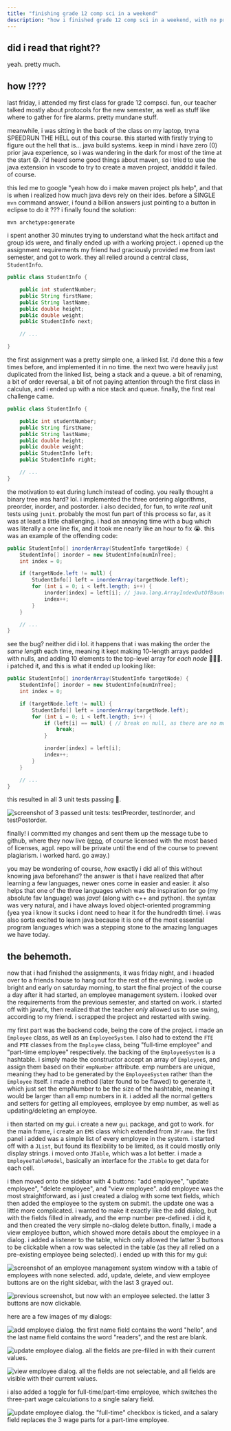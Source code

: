 ```yaml
---
title: "finishing grade 12 comp sci in a weekend"
description: "how i finished grade 12 comp sci in a weekend, with no prior java experience."
---
```


## did i read that right??

yeah. pretty much.

## how !???

last friday, i attended my first class for grade 12 compsci. fun, our teacher talked mostly about protocols for the new semester, as well as stuff like where to gather for fire alarms. pretty mundane stuff.

meanwhile, i was sitting in the back of the class on my laptop, tryna SPEEDRUN THE HELL out of this course. this started with firstly trying to figure out the hell that is... java build systems. keep in mind i have zero (0) prior java experience, so i was wandering in the dark for most of the time at the start 😅. i'd heard some good things about maven, so i tried to use the java extension in vscode to try to create a maven project, andddd it failed. of course.

this led me to google "yeah how do i make maven project pls help", and that is when i realized how much java devs rely on their ides. before a SINGLE `mvn` command answer, i found a billion answers just pointing to a button in eclipse to do it ??? i finally found the solution:

```shell
mvn archetype:generate
```

i spent another 30 minutes trying to understand what the heck artifact and group ids were, and finally ended up with a working project. i opened up the assignment requirements my friend had graciously provided me from last semester, and got to work. they all relied around a central class, `StudentInfo`.

```java
public class StudentInfo {

    public int studentNumber;
    public String firstName;
    public String lastName;
    public double height;
    public double weight;
    public StudentInfo next;

    // ...

}
```

the first assignment was a pretty simple one, a linked list. i'd done this a few times before, and implemented it in no time. the next two were heavily just duplicated from the linked list, being a stack and a queue. a bit of renaming, a bit of order reversal, a bit of not paying attention through the first class in calculus, and i ended up with a nice stack and queue. finally, the first real challenge came.

```java {8-9}
public class StudentInfo {

    public int studentNumber;
    public String firstName;
    public String lastName;
    public double height;
    public double weight;
    public StudentInfo left;
    public StudentInfo right;

    // ...
}
```

the motivation to eat during lunch instead of coding. you really thought a binary tree was hard? lol. i implemented the three ordering algorithms, preorder, inorder, and postorder. i also decided, for fun, to write _real_ unit tests using `junit`. probably the most fun part of this process so far, as it was at least a little challenging. i had an annoying time with a bug which was literally a one line fix, and it took me nearly like an hour to fix 😭. this was an example of the offending code:

```java
public StudentInfo[] inorderArray(StudentInfo targetNode) {
    StudentInfo[] inorder = new StudentInfo[numInTree];
    int index = 0;

    if (targetNode.left != null) {
        StudentInfo[] left = inorderArray(targetNode.left);
        for (int i = 0; i < left.length; i++) {
            inorder[index] = left[i]; // java.lang.ArrayIndexOutOfBoundsException: Index 10 out of bounds for length 10
            index++;
        }
    }

    // ...
}
```

see the bug? neither did i lol. it happens that i was making the order the _same length_ each time, meaning it kept making 10-length arrays padded with nulls, and adding 10 elements to the top-level array for _each node_ 🤦🏽‍♂️. i patched it, and this is what it ended up looking like:

```java
public StudentInfo[] inorderArray(StudentInfo targetNode) {
    StudentInfo[] inorder = new StudentInfo[numInTree];
    int index = 0;

    if (targetNode.left != null) {
        StudentInfo[] left = inorderArray(targetNode.left);
        for (int i = 0; i < left.length; i++) {
            if (left[i] == null) { // break on null, as there are no more useful elements left.
                break;
            }

            inorder[index] = left[i];
            index++;
        }
    }

    // ...
}
```

this resulted in all 3 unit tests passing 🥳.

![screenshot of 3 passed unit tests: testPreorder, testInorder, and testPostorder.](/images/posts/cs-in-a-weekend/unit-tests.png)

finally! i committed my changes and sent them up the message tube to github, where they now live ([repo](https://github.com/vidhanio/computer-science), of course licensed with the most based of licenses, agpl. repo will be private until the end of the course to prevent plagiarism. i worked hard. go away.)

you may be wondering of course, _how_ exactly i did all of this without knowing java beforehand? the answer is that i have realized that after learning a few languages, newer ones come in easier and easier. it also helps that one of the three languages which was the inspiration for go (my absolute fav language) was _java_! (along with c++ and python). the syntax was very natural, and i have always loved object-oriented programming (yea yea i know it sucks i dont need to hear it for the hundredth time). i was also sorta excited to learn java because it is one of the most essential program languages which was a stepping stone to the amazing languages we have today.

## the behemoth.

now that i had finished the assignments, it was friday night, and i headed over to a friends house to hang out for the rest of the evening. i woke up bright and early on saturday morning, to start the final project of the course a day after it had started, an employee management system. i looked over the requirements from the previous semester, and started on work. i started off with javafx, then realized that the teacher _only_ allowed us to use swing, according to my friend. i scrapped the project and restarted with swing.

my first part was the backend code, being the core of the project. i made an `Employee` class, as well as an `EmployeeSystem`. I also had to extend the `FTE` and `PTE` classes from the `Employee` class, being "full-time employee" and "part-time employee" respectively. the backing of the `EmployeeSystem` is a hashtable. i simply made the constructor accept an array of `Employee`s, and assign them based on their `empNumber` attribute. emp numbers are unique, meaning they had to be generated by the `EmployeeSystem` rather than the `Employee` itself. i made a method (later found to be flawed) to generate it, which just set the empNumber to be the size of the hashtable, meaning it would be larger than all emp numbers in it. i added all the normal getters and setters for getting all employees, employee by emp number, as well as updating/deleting an employee.

i then started on my gui. i create a new `gui` package, and got to work. for the main frame, i create an `EMS` class which extended from `JFrame`. the first panel i added was a simple list of every employee in the system. i started off with a `JList`, but found its flexibility to be limited, as it could mostly only display strings. i moved onto `JTable`, which was a lot better. i made a `EmployeeTableModel`, basically an interface for the `JTable` to get data for each cell.

i then moved onto the sidebar with 4 buttons: "add employee", "update employee", "delete employee", and "view employee". add employee was the most straightforward, as i just created a dialog with some text fields, which then added the employee to the system on submit. the update one was a little more complicated. i wanted to make it exactly like the add dialog, but with the fields filled in already, and the emp number pre-defined. i did it, and then created the very simple no-dialog delete button. finally, i made a view employee button, which showed more details about the employee in a dialog. i added a listener to the table, which only allowed the latter 3 buttons to be clickable when a row was selected in the table (as they all relied on a pre-existing employee being selected). i ended up with this for my gui:

![screenshot of an employee management system window with a table of employees with none selected. add, update, delete, and view employee buttons are on the right sidebar, with the last 3 grayed out.](/images/posts/cs-in-a-weekend/ems-unselected.png)

![previous screenshot, but now with an employee selected. the latter 3 buttons are now clickable.](/images/posts/cs-in-a-weekend/ems-selected.png)

here are a few images of my dialogs:

![add employee dialog. the first name field contains the word "hello", and the last name field contains the word "readers", and the rest are blank.](/images/posts/cs-in-a-weekend/add-employee.png)

![update employee dialog. all the fields are pre-filled in with their current values.](/images/posts/cs-in-a-weekend/update-employee.png)

![view employee dialog. all the fields are not selectable, and all fields are visible with their current values.](/images/posts/cs-in-a-weekend/view-employee.png)

i also added a toggle for full-time/part-time employee, which switches the three-part wage calculations to a single salary field.

![update employee dialog. the "full-time" checkbox is ticked, and a salary field replaces the 3 wage parts for a part-time employee.](/images/posts/cs-in-a-weekend/full-time.png)
